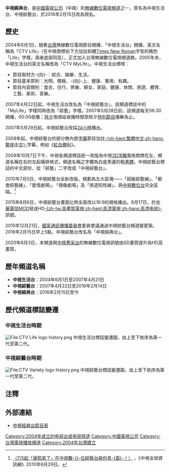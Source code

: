 {{pp-semi-sock|small=yes}}{{頻道資訊
| 頻道名稱         = 中視經典台<br>CTV Classic
| 頻道圖片檔案     = File:CTV Classic.png
| 頻道圖片尺寸     = 200px
| 頻道圖片名稱     = 
| 所屬國家         = {{ROC-TW}}
| 總部所在         = {{flagicon|TWN}} [[臺北市|臺北市]][[南港區|南港區]]重陽路118號 
| 播放地區         = {{TW}}
| 開播日期         = 2004年6月1日
| 停播日期         = 
| 視頻格式         = 無線電視：[[DVB-T|DVB-T]]<br>[[H.264|H.264]], [[1080i|1080i]], [[16:9|16:9]]<br>有線電視/IPTV：<br>[[1080i|1080i]] [[16:9|16:9]]（HD）<br/>[[480i|480i]]/[[NTSC|NTSC]] [[16:9|16:9]]（SD）
| 收視率           = 
| 收視率調查時間   = 
| 收視率資料來源   = 
| 頻道口號         = 
| 擁有者           = [[中國電視公司|中國電視公司]]
| 持股者           = 
| 前頻道名稱       = 中視生活台（CTV MyLife）<br>中視綜藝台
| 被取代名稱       = 中視經典台
| 集團同類頻道     = [[中視_(頻道)|中視主頻]]<br>[[中視新聞台|中視新聞台]]<br>[[中視菁采台|中視菁采台]]
| 重播服務頻道     = 
| 頻道官方網站     = http://www.ctv.com.tw/opencms/jsp/programlist.jsp?cid=3
| 備註2            = 節目表官方網站
| 無線電視供應商01 = {{flagicon|TWN}} [[臺灣數位無線電視|數位無線電視]]
| 無線電視頻道數01 = 3頻道
| 寬頻電視供應商01 = {{flagicon|TWN}} [[中華電信MOD|中華電信MOD]]
| 寬頻電視頻道數01 = 308頻道（HD）
| 線上收看網站01   = {{TWN}}四季線上影視
| 線上收看網址01   = [https://www.4gtv.tv/channel_sub.html?channelSet_id=1&asset_id=4gtv-4gtv080&channel_id=124 線上直播]
| 線上收看網站02   = {{TWN}}LiTV 線上影視
| 線上收看網址02   = [https://www.litv.tv/channel/watch.do?content_id=4gtv-4gtv080&content_type=channel 線上直播]
| 線上收看網站03   = {{TW}}[[中華電信|中華電信]][[Hami_Video|Hami Video]]
| 線上收看網址03   = [https://hamivideo.hinet.net/channel/OTT_LIVE_0000001566.do 線上直播]
| 線上收看網站04   = {{TW}}[[亞太電信|亞太電信]][[Gt_TV|Gt TV]]
| 線上收看網址04   = [https://gttvweb.wowotv.tw/tvHall.html 線上直播]
|}}

'''中視經典台'''，是[[中國電視公司|中國電視公司]]（中視）的[[數字電視|無線數位電視]][[頻道|頻道]]之一，原名為中視生活台、中視綜藝台，於2016年2月15日改為現名。

==歷史==
2004年6月1日，隨著[[台灣|台灣]]無線數位電視節目開播，「中視生活台」開播，英文名稱為「CTV Life」（在中視商標右下方加註斜體[[Times_New_Roman|Times New Roman]]字型的橘色「Life」字樣，兩者底部同高），正式加入台灣無線數位電視頻道群。2005年末，中視生活台的英文名稱改為「CTV MyLife」。中視生活台標榜：
*節目取材方-{向}-：綜合、娛樂、生活。
*節目基本原則：光明、積極、-{向}-上、健康、實用、有趣。
*節目內容類別：食衣、住行、育樂、婦女、家庭、健康、休閒、旅遊、體育、工藝、美術、音樂。
2007年4月22日起，中視生活台改名為「中視綜藝台」，該頻道標誌中的「MyLife」字樣同時改為「綜藝」字樣。2007年5月28日前，該頻道每天06:30開播，00:00收播；[[除夕|除夕]]夜順延收播時間至除夕[[特別節目|特別節目]]播畢為止。

2007年5月29日起，中視綜藝台改採[[二十四小時制|24小時]]播出。

2008年起，中視綜藝台的部分無內嵌[[字幕|字幕]]節目加註[[繁体中文|-{zh-hant:繁體中文;zh-hans:繁体中文}-]]字幕，例如《[[紅白勝利|紅白勝利]]》。

2009年10月7日下午，中視各頻道標誌統一改版為中視[[3D|3D]][[浮雕|浮雕]]風格商標在左、頻道名稱在右的左起橫排格式，頻道名稱之字體為白底黑邊的粗[[黑體|黑體]]。中視綜藝台標誌的中文部份，從「綜藝」二字改成「中視綜藝台」。

2010年7月5日，中視綜藝台全新改版，規劃為五大區塊——「超級綜藝線」、「都會綜藝線」、「愛情劇場」、「偶像劇場」及「旅遊知性線」，與[[中視數位台|中視數位台]]完全區隔。<ref>[http://www.ctv.com.tw/opencms/data/news/news_4/news_4_1/news_0123.html 〈7/5起「康熙來了」在中視數-{}-位綜藝台與你見-{面}-！〉] {{Wayback|url=http://www.ctv.com.tw/opencms/data/news/news_4/news_4_1/news_0123.html |date=20160305080314 }}，《中視全球資訊網》2010年6月29日。</ref>

2015年8月6日，中視綜藝台畫面比例全面改以16:9的規格播出。8月17日，於[[中華電信MOD|中華電信MOD]]發送HD[[高清电视|-{zh-tw:高畫質電視;zh-hant:高清電視;zh-hans:高清电视}-]]訊號。

2015年12月21日，[[國家通訊傳播委員會|國家通訊傳播委員會]]委員會議通過中視綜藝台頻道變更案。2016年2月15日早上5點，中視綜藝台改名為「中視經典台」。

2020年8月3日，本頻道與[[中視菁采台|中視菁采台]]的無線數位電視訊號由SD畫質提升為HD高畫質。

==歷年頻道名稱==
*'''中視生活台'''：2004年6月1日至2007年4月21日
*'''中視綜藝台'''：2007年4月22日至2016年2月14日
*'''中視經典台'''：2016年2月15日至今

==歷代頻道標誌變遷==
===中視生活台時期===
[[File:CTV_Life_logo_history.png|File:CTV Life logo history.png]]
中視生活台標誌變遷圖，由上至下依序為第一代至第二代。
===中視綜藝台時期===
[[File:CTV_Variety_logo_history.png|File:CTV Variety logo history.png]]
中視綜藝台標誌變遷圖，由上至下依序為第一代至第二代。

==注釋==
{{reflist}}

==外部連結==
*[http://new.ctv.com.tw/ProgramList/?cid=3 中視經典台節目表] {{Wayback|url=http://new.ctv.com.tw/ProgramList/?cid=3 |date=20201121143523 }}

{{旺旺中時媒體集團}}
{{台灣電視頻道}}

[[Category:2004年成立的电视台或电视频道|Category:2004年成立的电视台或电视频道]]
[[Category:中國電視公司|Category:中國電視公司]]
[[Category:台灣電視播放頻道|Category:台灣電視播放頻道]]
[[Category:2004年台灣建立|Category:2004年台灣建立]]